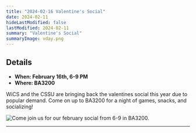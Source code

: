 ```yaml
---
title: "2024-02-16 Valentine's Social"
date: 2024-02-11
hideLastModified: false
lastModified: 2024-02-11
summary: "Valentine's Social"
summaryImage: vday.png
---
```



## Details

- **When: February 16th, 6-9 PM**
- **Where: BA3200**

WiCS and the CSSU are bringing back the valentines social this year due to popular demand. Come on up to BA3200 for a night of games, snacks, and socializing!

![Come join us for our february social from 6-9 in BA3200. ](vday.png)

---